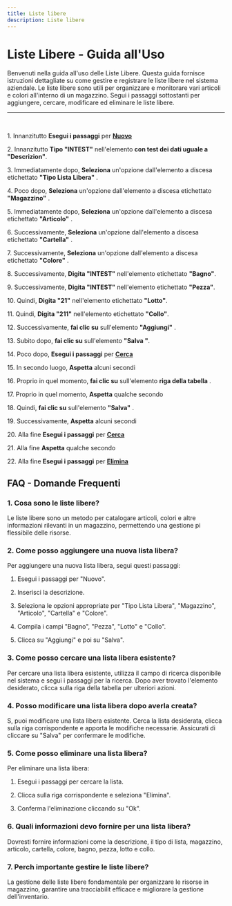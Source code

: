 ```yaml
---
title: Liste libere
description: Liste libere
---
```

# Liste Libere \- Guida all\'Uso

Benvenuti nella guida all\'uso delle Liste Libere\. Questa guida fornisce istruzioni dettagliate su come gestire e registrare le liste libere nel sistema aziendale\. Le liste libere sono utili per organizzare e monitorare vari articoli e colori all\'interno di un magazzino\. Segui i passaggi sottostanti per aggiungere\, cercare\, modificare ed eliminare le liste libere\.

---

&nbsp;

1\. Innanzitutto **Esegui i passaggi** per **[Nuovo](/docs/Z_Operazioni%20base/Nuovo)**

2\. Innanzitutto **Tipo \"INTEST\"** nell\'elemento **con test dei dati uguale a \"Descrizion\"**\.

3\. Immediatamente dopo\, **Seleziona** un\'opzione dall\'elemento a discesa etichettato **\"Tipo Lista Libera\"** \.

4\. Poco dopo\, **Seleziona** un\'opzione dall\'elemento a discesa etichettato **\"Magazzino\"** \.

5\. Immediatamente dopo\, **Seleziona** un\'opzione dall\'elemento a discesa etichettato **\"Articolo\"** \.

6\. Successivamente\, **Seleziona** un\'opzione dall\'elemento a discesa etichettato **\"Cartella\"** \.

7\. Successivamente\, **Seleziona** un\'opzione dall\'elemento a discesa etichettato **\"Colore\"** \.

8\. Successivamente\, **Digita \"INTEST\"** nell\'elemento etichettato **\"Bagno\"**\.

9\. Successivamente\, **Digita \"INTEST\"** nell\'elemento etichettato **\"Pezza\"**\.

10\. Quindi\, **Digita \"21\"** nell\'elemento etichettato **\"Lotto\"**\.

11\. Quindi\, **Digita \"211\"** nell\'elemento etichettato **\"Collo\"**\.

12\. Successivamente\, **fai clic su** sull\'elemento **\"Aggiungi\"** \.

13\. Subito dopo\, **fai clic su** sull\'elemento **\"Salva \"**\.

14\. Poco dopo\, **Esegui i passaggi** per **[Cerca](/docs/Z_Operazioni%20base/Cerca)**

15\. In secondo luogo\, **Aspetta** alcuni secondi

16\. Proprio in quel momento\, **fai clic su** sull\'elemento **riga della tabella** \.

17\. Proprio in quel momento\, **Aspetta** qualche secondo

18\. Quindi\, **fai clic su** sull\'elemento **\"Salva\"** \.

19\. Successivamente\, **Aspetta** alcuni secondi

20\. Alla fine **Esegui i passaggi** per **[Cerca](/docs/Z_Operazioni%20base/Cerca)**

21\. Alla fine **Aspetta** qualche secondo

22\. Alla fine **Esegui i passaggi** per **[Elimina](/docs/Z_Operazioni%20base/Elimina)**

## FAQ \- Domande Frequenti

### 1\. **Cosa sono le liste libere\?**

Le liste libere sono un metodo per catalogare articoli\, colori e altre informazioni rilevanti in un magazzino\, permettendo una gestione pi flessibile delle risorse\.

### 2\. **Come posso aggiungere una nuova lista libera\?**

Per aggiungere una nuova lista libera\, segui questi passaggi\:

1. Esegui i passaggi per \"Nuovo\"\.

2. Inserisci la descrizione\.

3. Seleziona le opzioni appropriate per \"Tipo Lista Libera\"\, \"Magazzino\"\, \"Articolo\"\, \"Cartella\" e \"Colore\"\.

4. Compila i campi \"Bagno\"\, \"Pezza\"\, \"Lotto\" e \"Collo\"\.

5. Clicca su \"Aggiungi\" e poi su \"Salva\"\.

### 3\. **Come posso cercare una lista libera esistente\?**

Per cercare una lista libera esistente\, utilizza il campo di ricerca disponibile nel sistema e segui i passaggi per la ricerca\. Dopo aver trovato l\'elemento desiderato\, clicca sulla riga della tabella per ulteriori azioni\.

### 4\. **Posso modificare una lista libera dopo averla creata\?**

S\, puoi modificare una lista libera esistente\. Cerca la lista desiderata\, clicca sulla riga corrispondente e apporta le modifiche necessarie\. Assicurati di cliccare su \"Salva\" per confermare le modifiche\.

### 5\. **Come posso eliminare una lista libera\?**

Per eliminare una lista libera\:

1. Esegui i passaggi per cercare la lista\.

2. Clicca sulla riga corrispondente e seleziona \"Elimina\"\.

3. Conferma l\'eliminazione cliccando su \"Ok\"\.

### 6\. **Quali informazioni devo fornire per una lista libera\?**

Dovresti fornire informazioni come la descrizione\, il tipo di lista\, magazzino\, articolo\, cartella\, colore\, bagno\, pezza\, lotto e collo\.

### 7\. **Perch  importante gestire le liste libere\?**

La gestione delle liste libere  fondamentale per organizzare le risorse in magazzino\, garantire una tracciabilit efficace e migliorare la gestione dell\'inventario\.